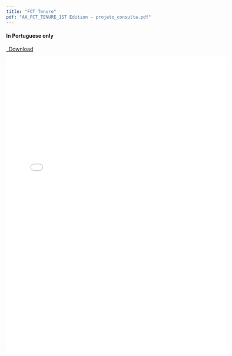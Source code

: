 ```yaml
---
title: "FCT Tenure"
pdf: "AA_FCT_TENURE_1ST Edition - projeto_consulta.pdf"
---
```


#### In Portuguese only

```{=html}
<p class="text-left">
  <a class="btn btn-primary btn-lg doc-download" href="fct_tenure.pdf" target="_blank">
    <i class="fa-solid fa-file-arrow-down"></i>&ensp;Download
  </a>
</p>

<div class="embed-container">
  <iframe src="fct_tenure.pdf" style="border: 0.5px" width="600" height="800"></iframe>
</div>
```


